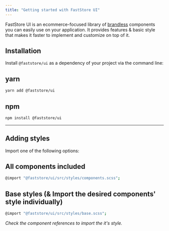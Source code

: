 ```yaml
---
title: "Getting started with FastStore UI"
---
```



FastStore UI is an ecommerce-focused library of [brandless](https://developers.vtex.com/docs/guides/faststore/using-themes-overview#brandless-and-the-theming-structure) components you can easily use on your application.
It provides features & basic style that makes it faster to implement and customize on top of it.

## Installation

Install `@faststore/ui` as a dependency of your project via the command line:

## yarn

```sh
yarn add @faststore/ui
```

## npm

```sh
npm install @faststore/ui
```

---

## Adding styles

Import one of the following options:

## All components included

```sh
@import "@faststore/ui/src/styles/components.scss";
```

## Base styles (& Import the desired components' style individually)

```sh
@import "@faststore/ui/src/styles/base.scss";
```

_Check the component references to import the it's style._
